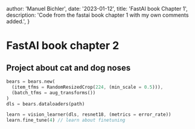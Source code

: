 
  author: 'Manuel Bichler',
  date: '2023-01-12',
  title: 'FastAI book Chapter 1',
  description:
    'Code from the fastai book chapter 1 with my own comments added.',
}


# FastAI book chapter 2

## Project about cat and dog noses

```rust
bears = bears.new(
  (item_tfms = RandomResizedCrop(224, (min_scale = 0.5))),
  (batch_tfms = aug_transforms())
)
dls = bears.dataloaders(path)

learn = vision_learner(dls, resnet18, (metrics = error_rate))
learn.fine_tune(4) // learn about finetuning
```
